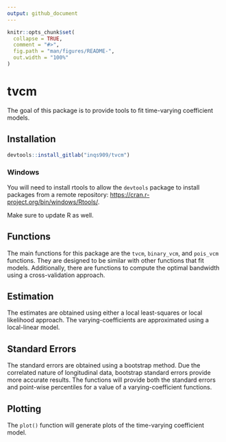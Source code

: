 ```yaml
---
output: github_document
---
```


<!-- README.md is generated from README.Rmd. Please edit that file -->

```r
knitr::opts_chunk$set(
  collapse = TRUE,
  comment = "#>",
  fig.path = "man/figures/README-",
  out.width = "100%"
)
```

# tvcm

The goal of this package is to provide tools to fit time-varying coefficient models. 

## Installation

```r
devtools::install_gitlab("inqs909/tvcm")
```


### Windows

You will need to install rtools to allow the `devtools` package to install packages from a remote repository: [https://cran.r-project.org/bin/windows/Rtools/](https://cran.r-project.org/bin/windows/Rtools/).

Make sure to update R as well.

## Functions

The main functions for this package are the `tvcm`, `binary_vcm`, and `pois_vcm` functions. They are designed to be similar with other functions that fit models. Additionally, there are functions to compute the optimal bandwidth using a cross-validation approach.


## Estimation

The estimates are obtained using either a local least-squares or local likelihood approach. The varying-coefficients are approximated using a local-linear model. 

## Standard Errors

The standard errors are obtained using a bootstrap method. Due the correlated nature of longitudinal data, bootstrap standard errors provide more accurate results. The functions will provide both the standard errors and point-wise percentiles for a value of a varying-coefficient functions.  


## Plotting

The `plot()` function will generate plots of the time-varying coefficient model.